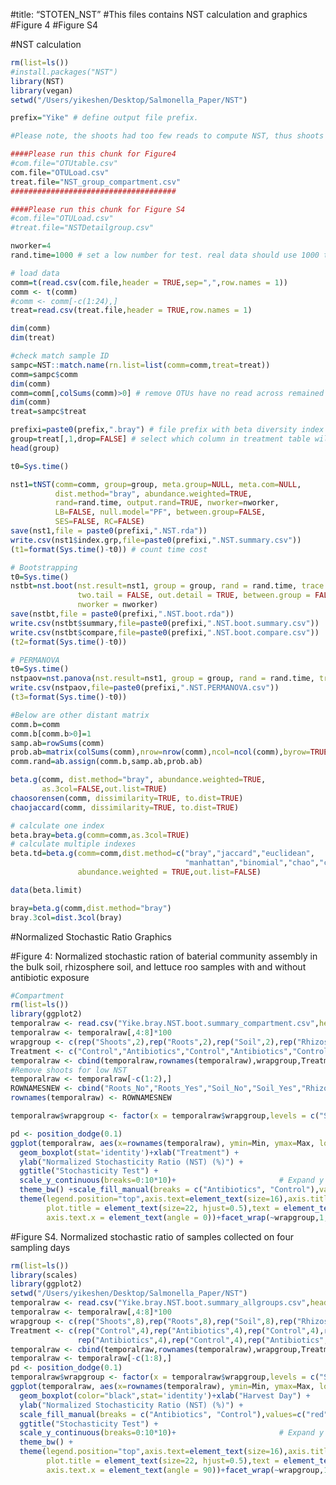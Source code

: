 #title: "STOTEN_NST"
#This files contains NST calculation and graphics
#Figure 4
#Figure S4

#NST calculation
```r
rm(list=ls())
#install.packages("NST")
library(NST)
library(vegan)
setwd("/Users/yikeshen/Desktop/Salmonella_Paper/NST")

prefix="Yike" # define output file prefix.

#Please note, the shoots had too few reads to compute NST, thus shoots samples were removed

####Please run this chunk for Figure4 
#com.file="OTUtable.csv"
com.file="OTULoad.csv"
treat.file="NST_group_compartment.csv"
#####################################

####Please run this chunk for Figure S4
#com.file="OTULoad.csv"
#treat.file="NSTDetailgroup.csv"

nworker=4
rand.time=1000 # set a low number for test. real data should use 1000 times.

# load data
comm=t(read.csv(com.file,header = TRUE,sep=",",row.names = 1))
comm <- t(comm)
#comm <- comm[-c(1:24),]
treat=read.csv(treat.file,header = TRUE,row.names = 1)

dim(comm)
dim(treat)

#check match sample ID
sampc=NST::match.name(rn.list=list(comm=comm,treat=treat))
comm=sampc$comm
dim(comm)
comm=comm[,colSums(comm)>0] # remove OTUs have no read across remained samples.
dim(comm)
treat=sampc$treat

prefixi=paste0(prefix,".bray") # file prefix with beta diversity index name. The abundance-weighted Jaccard is named as Ruzicka.
group=treat[,1,drop=FALSE] # select which column in treatment table will be used
head(group)

t0=Sys.time()

nst1=tNST(comm=comm, group=group, meta.group=NULL, meta.com=NULL,
          dist.method="bray", abundance.weighted=TRUE,
          rand=rand.time, output.rand=TRUE, nworker=nworker,
          LB=FALSE, null.model="PF", between.group=FALSE,
          SES=FALSE, RC=FALSE)
save(nst1,file = paste0(prefixi,".NST.rda"))
write.csv(nst1$index.grp,file=paste0(prefixi,".NST.summary.csv"))
(t1=format(Sys.time()-t0)) # count time cost

# Bootstrapping
t0=Sys.time()
nstbt=nst.boot(nst.result=nst1, group = group, rand = rand.time, trace = TRUE, 
               two.tail = FALSE, out.detail = TRUE, between.group = FALSE, 
               nworker = nworker)
save(nstbt,file = paste0(prefixi,".NST.boot.rda"))
write.csv(nstbt$summary,file=paste0(prefixi,".NST.boot.summary.csv"))
write.csv(nstbt$compare,file=paste0(prefixi,".NST.boot.compare.csv"))
(t2=format(Sys.time()-t0))

# PERMANOVA
t0=Sys.time()
nstpaov=nst.panova(nst.result=nst1, group = group, rand = rand.time, trace = TRUE)
write.csv(nstpaov,file=paste0(prefixi,".NST.PERMANOVA.csv"))
(t3=format(Sys.time()-t0))

#Below are other distant matrix
comm.b=comm
comm.b[comm.b>0]=1
samp.ab=rowSums(comm)
prob.ab=matrix(colSums(comm),nrow=nrow(comm),ncol=ncol(comm),byrow=TRUE)
comm.rand=ab.assign(comm.b,samp.ab,prob.ab)

beta.g(comm, dist.method="bray", abundance.weighted=TRUE,
       as.3col=FALSE,out.list=TRUE)
chaosorensen(comm, dissimilarity=TRUE, to.dist=TRUE)
chaojaccard(comm, dissimilarity=TRUE, to.dist=TRUE)

# calculate one index
beta.bray=beta.g(comm=comm,as.3col=TRUE)
# calculate multiple indexes
beta.td=beta.g(comm=comm,dist.method=c("bray","jaccard","euclidean",
                                       "manhattan","binomial","chao","cao"),
               abundance.weighted = TRUE,out.list=FALSE)

data(beta.limit)

bray=beta.g(comm,dist.method="bray")
bray.3col=dist.3col(bray)

```



#Normalized Stochastic Ratio Graphics

#Figure 4: Normalized stochastic ration of baterial community assembly in the bulk soil, rhizosphere soil, and lettuce roo samples with and without antibiotic exposure
```r
#Compartment
rm(list=ls())
library(ggplot2)
temporalraw <- read.csv("Yike.bray.NST.boot.summary_compartment.csv",header = TRUE,row.names = 1)
temporalraw <- temporalraw[,4:8]*100
wrapgroup <- c(rep("Shoots",2),rep("Roots",2),rep("Soil",2),rep("Rhizosphere",2))
Treatment <- c("Control","Antibiotics","Control","Antibiotics","Control","Antibiotics","Control","Antibiotics")
temporalraw <- cbind(temporalraw,rownames(temporalraw),wrapgroup,Treatment)
#Remove shoots for low NST
temporalraw <- temporalraw[-c(1:2),]
ROWNAMESNEW <- cbind("Roots_No","Roots_Yes","Soil_No","Soil_Yes","Rhizo_No","Rhizo_Yes")
rownames(temporalraw) <- ROWNAMESNEW

temporalraw$wrapgroup <- factor(x = temporalraw$wrapgroup,levels = c("Soil","Rhizosphere","Roots"))

pd <- position_dodge(0.1)
ggplot(temporalraw, aes(x=rownames(temporalraw), ymin=Min, ymax=Max, lower=Quantile25, middle=Median, upper=Quantile75,fill=Treatment))+
  geom_boxplot(stat='identity')+xlab("Treatment") +
  ylab("Normalized Stochasticity Ratio (NST) (%)") +
  ggtitle("Stochasticity Test") +
  scale_y_continuous(breaks=0:10*10)+                       # Expand y range
  theme_bw() +scale_fill_manual(breaks = c("Antibiotics", "Control"),values=c("red", "blue"))+
  theme(legend.position="top",axis.text=element_text(size=16),axis.title=element_text(size=16),
        plot.title = element_text(size=22, hjust=0.5),text = element_text(size = 16),
        axis.text.x = element_text(angle = 0))+facet_wrap(~wrapgroup,1,scale="free_x")
```



#Figure S4. Normalized stochastic ratio of samples collected on four sampling days
```r
rm(list=ls())
library(scales)
library(ggplot2)
setwd("/Users/yikeshen/Desktop/Salmonella_Paper/NST")
temporalraw <- read.csv("Yike.bray.NST.boot.summary_allgroups.csv",header = TRUE,row.names = 1)
temporalraw <- temporalraw[,4:8]*100
wrapgroup <- c(rep("Shoots",8),rep("Roots",8),rep("Soil",8),rep("Rhizosphere",8))
Treatment <- c(rep("Control",4),rep("Antibiotics",4),rep("Control",4),rep("Antibiotics",4),rep("Control",4),
               rep("Antibiotics",4),rep("Control",4),rep("Antibiotics",4))
temporalraw <- cbind(temporalraw,rownames(temporalraw),wrapgroup,Treatment)
temporalraw <- temporalraw[-c(1:8),]
pd <- position_dodge(0.1)
temporalraw$wrapgroup <- factor(x = temporalraw$wrapgroup,levels = c("Soil","Rhizosphere","Roots"))
ggplot(temporalraw, aes(x=rownames(temporalraw), ymin=Min, ymax=Max, lower=Quantile25, middle=Median, upper=Quantile75, fill=Treatment))+
  geom_boxplot(color="black",stat='identity')+xlab("Harvest Day") +
  ylab("Normalized Stochasticity Ratio (NST) (%)") +
  scale_fill_manual(breaks = c("Antibiotics", "Control"),values=c("red", "blue"))+
  ggtitle("Stochasticity Test") +
  scale_y_continuous(breaks=0:10*10)+                       # Expand y range
  theme_bw() +
  theme(legend.position="top",axis.text=element_text(size=16),axis.title=element_text(size=16),
        plot.title = element_text(size=22, hjust=0.5),text = element_text(size = 16),
        axis.text.x = element_text(angle = 90))+facet_wrap(~wrapgroup,1,scales = "free_x")

```

